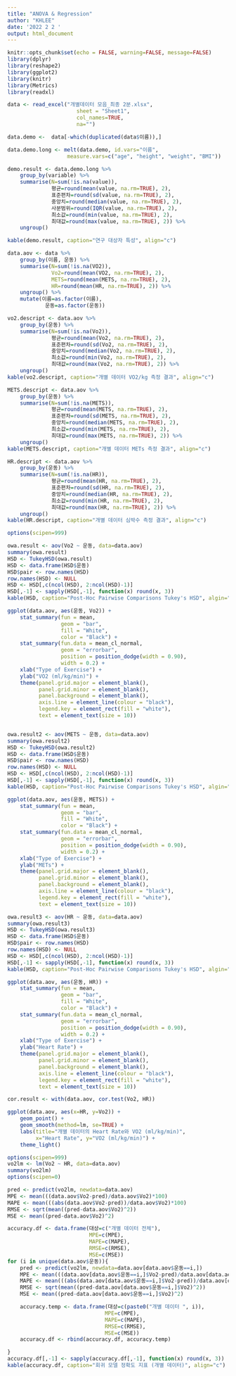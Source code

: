 ```yaml
---
title: "ANOVA & Regression"
author: "KHLEE"
date: '2022 2 2 '
output: html_document
---
```


```r
knitr::opts_chunk$set(echo = FALSE, warning=FALSE, message=FALSE)
library(dplyr)
library(reshape2)
library(ggplot2)
library(knitr)
library(Metrics)
library(readxl)
```


```r
data <- read_excel("개별데이터 모음_최종 2분.xlsx", 
                      sheet = "Sheet1",
                      col_names=TRUE,
                      na="")

data.demo <-  data[-which(duplicated(data$이름)),]

data.demo.long <- melt(data.demo, id.vars="이름",
                   measure.vars=c("age", "height", "weight", "BMI"))

demo.result <- data.demo.long %>%
    group_by(variable) %>% 
    summarise(N=sum(!is.na(value)),
              평균=round(mean(value, na.rm=TRUE), 2),
              표준편차=round(sd(value, na.rm=TRUE), 2),
              중앙치=round(median(value, na.rm=TRUE), 2),
              사분범위=round(IQR(value, na.rm=TRUE), 2),
              최소값=round(min(value, na.rm=TRUE), 2),
              최대값=round(max(value, na.rm=TRUE), 2)) %>% 
    ungroup()

kable(demo.result, caption="연구 대상자 특성", align="c")
```

```r
data.aov <- data %>% 
    group_by(이름, 운동) %>% 
    summarise(N=sum(!is.na(VO2)),
              Vo2=round(mean(VO2, na.rm=TRUE), 2),
              METS=round(mean(METS, na.rm=TRUE), 2),
              HR=round(mean(HR, na.rm=TRUE), 2)) %>% 
    ungroup() %>% 
    mutate(이름=as.factor(이름),
            운동=as.factor(운동))

vo2.descript <- data.aov %>%
    group_by(운동) %>% 
    summarise(N=sum(!is.na(Vo2)),
              평균=round(mean(Vo2, na.rm=TRUE), 2),
              표준편차=round(sd(Vo2, na.rm=TRUE), 2),
              중앙치=round(median(Vo2, na.rm=TRUE), 2),
              최소값=round(min(Vo2, na.rm=TRUE), 2),
              최대값=round(max(Vo2, na.rm=TRUE), 2)) %>% 
    ungroup()
kable(vo2.descript, caption="개별 데이터 VO2/kg 측정 결과", align="c")

METS.descript <- data.aov %>%
    group_by(운동) %>% 
    summarise(N=sum(!is.na(METS)),
              평균=round(mean(METS, na.rm=TRUE), 2),
              표준편차=round(sd(METS, na.rm=TRUE), 2),
              중앙치=round(median(METS, na.rm=TRUE), 2),
              최소값=round(min(METS, na.rm=TRUE), 2),
              최대값=round(max(METS, na.rm=TRUE), 2)) %>% 
    ungroup()
kable(METS.descript, caption="개별 데이터 METs 측정 결과", align="c")

HR.descript <- data.aov %>%
    group_by(운동) %>% 
    summarise(N=sum(!is.na(HR)),
              평균=round(mean(HR, na.rm=TRUE), 2),
              표준편차=round(sd(HR, na.rm=TRUE), 2),
              중앙치=round(median(HR, na.rm=TRUE), 2),
              최소값=round(min(HR, na.rm=TRUE), 2),
              최대값=round(max(HR, na.rm=TRUE), 2)) %>% 
    ungroup()
kable(HR.descript, caption="개별 데이터 심박수 측정 결과", align="c")
```

```r
options(scipen=999)

owa.result <- aov(Vo2 ~ 운동, data=data.aov) 
summary(owa.result)
HSD <- TukeyHSD(owa.result)
HSD <- data.frame(HSD$운동)
HSD$pair <- row.names(HSD)
row.names(HSD) <- NULL
HSD <- HSD[,c(ncol(HSD), 2:ncol(HSD)-1)] 
HSD[,-1] <- sapply(HSD[,-1], function(x) round(x, 3))
kable(HSD, caption="Post-Hoc Pairwise Comparisons Tukey's HSD", algin="c")

ggplot(data.aov, aes(운동, Vo2)) +
    stat_summary(fun = mean, 
                 geom = "bar", 
                 fill = "White", 
                 color = "Black") +
    stat_summary(fun.data = mean_cl_normal,                
                 geom = "errorbar", 
                 position = position_dodge(width = 0.90),
                 width = 0.2) +
    xlab("Type of Exercise") +
    ylab("VO2 (ml/kg/min)") +
    theme(panel.grid.major = element_blank(), 
          panel.grid.minor = element_blank(), 
          panel.background = element_blank(), 
          axis.line = element_line(colour = "black"), 
          legend.key = element_rect(fill = "white"),
          text = element_text(size = 10))


owa.result2 <- aov(METS ~ 운동, data=data.aov) 
summary(owa.result2)
HSD <- TukeyHSD(owa.result2)
HSD <- data.frame(HSD$운동)
HSD$pair <- row.names(HSD)
row.names(HSD) <- NULL
HSD <- HSD[,c(ncol(HSD), 2:ncol(HSD)-1)] 
HSD[,-1] <- sapply(HSD[,-1], function(x) round(x, 3))
kable(HSD, caption="Post-Hoc Pairwise Comparisons Tukey's HSD", algin="c")

ggplot(data.aov, aes(운동, METS)) +
    stat_summary(fun = mean, 
                 geom = "bar", 
                 fill = "White", 
                 color = "Black") +
    stat_summary(fun.data = mean_cl_normal,                
                 geom = "errorbar", 
                 position = position_dodge(width = 0.90),
                 width = 0.2) +
    xlab("Type of Exercise") +
    ylab("METs") +
    theme(panel.grid.major = element_blank(), 
          panel.grid.minor = element_blank(), 
          panel.background = element_blank(), 
          axis.line = element_line(colour = "black"), 
          legend.key = element_rect(fill = "white"),
          text = element_text(size = 10))

owa.result3 <- aov(HR ~ 운동, data=data.aov) 
summary(owa.result3)
HSD <- TukeyHSD(owa.result3)
HSD <- data.frame(HSD$운동)
HSD$pair <- row.names(HSD)
row.names(HSD) <- NULL
HSD <- HSD[,c(ncol(HSD), 2:ncol(HSD)-1)] 
HSD[,-1] <- sapply(HSD[,-1], function(x) round(x, 3))
kable(HSD, caption="Post-Hoc Pairwise Comparisons Tukey's HSD", algin="c")

ggplot(data.aov, aes(운동, HR)) +
    stat_summary(fun = mean, 
                 geom = "bar", 
                 fill = "White", 
                 color = "Black") +
    stat_summary(fun.data = mean_cl_normal,                
                 geom = "errorbar", 
                 position = position_dodge(width = 0.90),
                 width = 0.2) +
    xlab("Type of Exercise") +
    ylab("Heart Rate") +
    theme(panel.grid.major = element_blank(), 
          panel.grid.minor = element_blank(), 
          panel.background = element_blank(), 
          axis.line = element_line(colour = "black"), 
          legend.key = element_rect(fill = "white"),
          text = element_text(size = 10))
```

```r
cor.result <- with(data.aov, cor.test(Vo2, HR))

ggplot(data.aov, aes(x=HR, y=Vo2)) + 
    geom_point() + 
    geom_smooth(method=lm, se=TRUE) +
    labs(title="개별 데이터의 Heart Rate와 VO2 (ml/kg/min)",
         x="Heart Rate", y="VO2 (ml/kg/min)") +
    theme_light()
```

```r
options(scipen=999)
vo2lm <- lm(Vo2 ~ HR, data=data.aov)
summary(vo2lm)
options(scipen=0)

pred <- predict(vo2lm, newdata=data.aov)
MPE <- mean(((data.aov$Vo2-pred)/data.aov$Vo2)*100)
MAPE <- mean(((abs(data.aov$Vo2-pred))/data.aov$Vo2)*100)
RMSE <- sqrt(mean((pred-data.aov$Vo2)^2))
MSE <- mean((pred-data.aov$Vo2)^2)

accuracy.df <- data.frame(대상=c("개별 데이터 전체"),
                          MPE=c(MPE),
                          MAPE=c(MAPE),
                          RMSE=c(RMSE),
                          MSE=c(MSE))
for (i in unique(data.aov$운동)){
    pred <- predict(vo2lm, newdata=data.aov[data.aov$운동==i,])
    MPE <- mean(((data.aov[data.aov$운동==i,]$Vo2-pred)/data.aov[data.aov$운동==i,]$Vo2)*100)
    MAPE <- mean(((abs(data.aov[data.aov$운동==i,]$Vo2-pred))/data.aov[data.aov$운동==i,]$Vo2)*100)
    RMSE <- sqrt(mean((pred-data.aov[data.aov$운동==i,]$Vo2)^2))
    MSE <- mean((pred-data.aov[data.aov$운동==i,]$Vo2)^2)

    accuracy.temp <- data.frame(대상=c(paste0("개별 데이터 ", i)),
                               MPE=c(MPE),
                               MAPE=c(MAPE),
                               RMSE=c(RMSE),
                               MSE=c(MSE))
    accuracy.df <- rbind(accuracy.df, accuracy.temp)

}
accuracy.df[,-1] <- sapply(accuracy.df[,-1], function(x) round(x, 3)) 
kable(accuracy.df, caption="회귀 모델 정확도 지표 (개별 데이터)", align="c")
```

